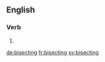 ==English==

===Verb===
{{head|en|present participle}}

# {{present participle of|bisect|lang=en}}

[[de:bisecting]]
[[fr:bisecting]]
[[sv:bisecting]]